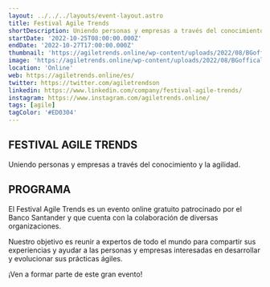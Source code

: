 ```yaml
---
layout: ../../../layouts/event-layout.astro
title: Festival Agile Trends
shortDescription: Uniendo personas y empresas a través del conocimiento y la agilidad. El Festival Agile Trends es un evento online gratuito patrocinado por el Banco Santander y que cuenta con la colaboración de diversas organizaciones.
startDate: '2022-10-25T08:00:00.000Z'
endDate: '2022-10-27T17:00:00.000Z'
thumbnail: 'https://agiletrends.online/wp-content/uploads/2022/08/BGoffical_01.jpg'
image: 'https://agiletrends.online/wp-content/uploads/2022/08/BGoffical_01.jpg'
location: 'Online'
web: https://agiletrends.online/es/
twitter: https://twitter.com/agiletrendson
linkedin: https://www.linkedin.com/company/festival-agile-trends/
instagram: https://www.instagram.com/agiletrends.online/
tags: [agile]
tagColor: '#ED0304'
---
```


## FESTIVAL AGILE TRENDS

Uniendo personas y empresas a través del conocimiento y la agilidad.

## PROGRAMA

El Festival Agile Trends es un evento online gratuito patrocinado por el Banco Santander y que cuenta con la colaboración de diversas organizaciones.

Nuestro objetivo es reunir a expertos de todo el mundo para compartir sus experiencias y ayudar a las personas y empresas interesadas en desarrollar y evolucionar sus prácticas ágiles.

¡Ven a formar parte de este gran evento!

